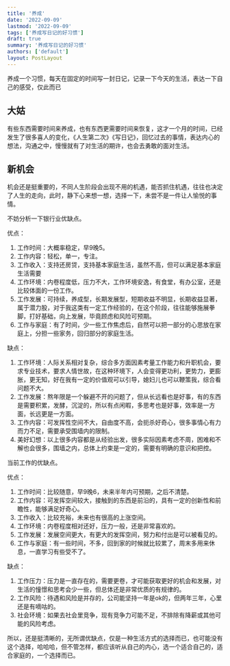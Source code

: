 ```yaml
---
title: '养成'
date: '2022-09-09'
lastmod: '2022-09-09'
tags: ['养成写日记的好习惯']
draft: true
summary: '养成写日记的好习惯'
authors: ['default']
layout: PostLayout
---
```


养成一个习惯，每天在固定的时间写一封日记，记录一下今天的生活，表达一下自己的感受，仅此而已

## 大姑

有些东西需要时间来养成，也有东西更需要时间来恢复，这才一个月的时间，已经发生了很多喜人的变化，《人生第二次》《写日记》，回忆过去的事情，表达内心的想法，沟通之中，慢慢就有了对生活的期许，也会去勇敢的面对生活。

## 新机会

机会还是挺重要的，不同人生阶段会出现不用的机遇，能否抓住机遇，往往也决定了人生的走向，此时，静下心来想一想，选择一下，未尝不是一件让人愉悦的事情。

不妨分析一下银行业优缺点。

优点：
1. 工作时间：大概率稳定，早9晚5。
2. 工作内容：轻松，单一，专注。
3. 工作收入：支持还房贷，支持基本家庭生活，虽然不高，但可以满足基本家庭生活需要
4. 工作环境：内卷程度低，压力不大，工作环境安逸，有食堂，有办公室，还是比较体面的一份工作。
5. 工作发展：可持续，养成型，长期发展型，短期收益不明显，长期收益显著，属于潜力股，对于我这类有一定工作经验的，在这个阶段，往往能够施展拳脚，打好基础，向上发展，毕竟顾虑和风险可预期。
6. 工作与家庭：有了时间，少一些工作焦虑后，自然可以把一部分的心思放在家庭上，分担一些家务，回归部分的家庭生活。

缺点：
1. 工作环境：人际关系相对复杂，综合多方面因素考量工作能力和升职机会，要求专业技术，要求人情世故，在这种环境下，人会变得更功利，更势力，更膨胀，更无知，好在我有一定的价值观可以引导，媳妇儿也可以鞭策我，综合看问题不大。
2. 工作发展：熬年限是一个躲避不开的问题了，但从长远看也是好事，有的东西是需要积累，发酵，沉淀的，所以有点闲暇，多思考也是好事，效率是一方面，长远更是一方面。
3. 工作内容：可发挥性空间不大，自由度不高，会扼杀好奇心，很多事情心有力而力不足，需要承受围墙内的限制。
4. 美好幻想：以上很多内容都是从经验出发，很多实际因素考虑不周，困难和不解也会很多，围墙之内，总体上约束是一定的，需要有明确的意识和把控。

当前工作的优缺点。

优点：
1. 工作时间：比较随意，早9晚6，未来半年内可预期，之后不清楚。
2. 工作内容：可发挥空间较大，接触到的东西是前沿的，具有一定的创新性和前瞻性，能够满足好奇心。
3. 工作收入：比较充裕，未来也有很高的上涨空间。
4. 工作环境：内卷程度相对还好，压力一般，还是非常喜欢的。
5. 工作发展：发展空间更大，有更大的发挥空间，努力和付出是可以被看见的。
6. 工作与家庭：有一些时间，不多，回到家的时候就比较累了，周末多用来休息，一直学习有些受不了。

缺点：
1. 工作压力：压力是一直存在的，需要更卷，才可能获取更好的机会和发展，对生活的憧憬和思考会少一些，但总体还是非常优质的有规律的。
2. 工作风险：待遇和风险是并存的，公司能坚持一年是ok的，但两年三年，心里还是有嘀咕的。
3. 社会环境：如果去社会里竞争，现有竞争力可能不足，不排除有降薪或其他可能的风险考虑。

所以，还是挺清晰的，无所谓优缺点，仅是一种生活方式的选择而已，也可能没有这个选择，哈哈哈，但不管怎样，都应该听从自己的内心，选一个适合自己的，适合家庭的，一个选择而已。




